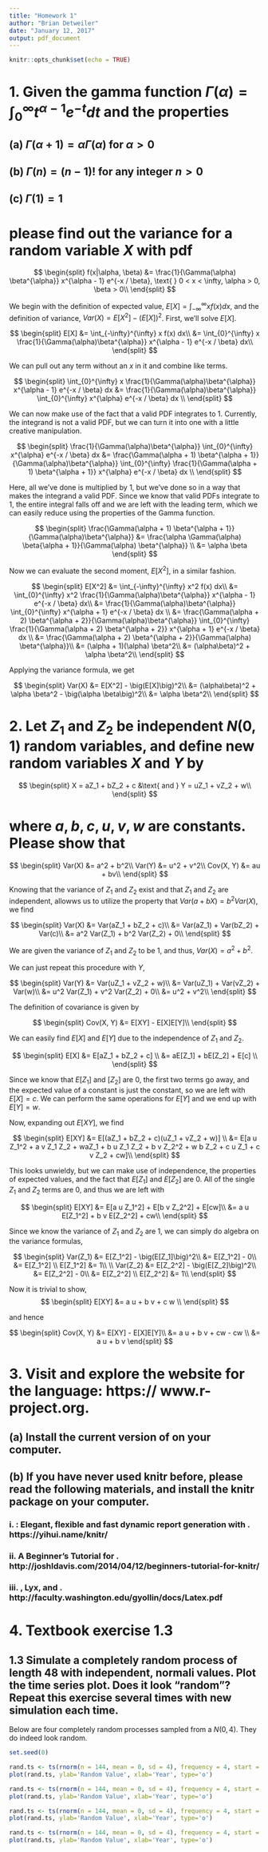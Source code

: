 ```yaml
---
title: "Homework 1"
author: "Brian Detweiler"
date: "January 12, 2017"
output: pdf_document
---
```


```r
knitr::opts_chunk$set(echo = TRUE)
```

# 1. Given the gamma function $\Gamma(\alpha) = \int_{0}^{\infty} t^{\alpha - 1} e^{-t} dt$ and the properties
## (a) $\Gamma(\alpha + 1) = \alpha \Gamma(\alpha)$ for $\alpha > 0$
## (b) $\Gamma(n) = (n - 1)!$ for any integer $n > 0$
## (c) $\Gamma(1) = 1$

# please find out the variance for a random variable $X$ with pdf

$$
\begin{split}
  f(x|\alpha, \beta) &= \frac{1}{\Gamma(\alpha) \beta^{\alpha}} x^{\alpha - 1} e^{-x / \beta}, \text{ } 0 < x < \infty, \alpha > 0, \beta > 0\\
\end{split}
$$

\textbf{Answer: } We begin with the definition of expected value, $E[X] = \int_{-\infty}^{\infty} x f(x) dx$, and the definition of variance, $Var(X) = E[X^2] - \big(E[X]\big)^2$. First, we'll solve $E[X]$.

$$
\begin{split}
  E[X] &= \int_{-\infty}^{\infty} x f(x) dx\\
  &= \int_{0}^{\infty} x \frac{1}{\Gamma(\alpha)\beta^{\alpha}} x^{\alpha - 1} e^{-x / \beta} dx\\
\end{split}
$$

We can pull out any term without an $x$ in it and combine like terms.

$$
\begin{split}
  \int_{0}^{\infty} x \frac{1}{\Gamma(\alpha)\beta^{\alpha}} x^{\alpha - 1} e^{-x / \beta} dx &=   \frac{1}{\Gamma(\alpha)\beta^{\alpha}} \int_{0}^{\infty} x^{\alpha} e^{-x / \beta} dx \\
\end{split}
$$

We can now make use of the fact that a valid PDF integrates to 1. Currently, the integrand is not a valid PDF, but we can turn it into one with a little creative manipulation.

$$
\begin{split}
  \frac{1}{\Gamma(\alpha)\beta^{\alpha}} \int_{0}^{\infty} x^{\alpha} e^{-x / \beta} dx &= \frac{\Gamma(\alpha + 1) \beta^{\alpha + 1}}{\Gamma(\alpha)\beta^{\alpha}} \int_{0}^{\infty} \frac{1}{\Gamma(\alpha + 1) \beta^{\alpha + 1}} x^{\alpha} e^{-x / \beta} dx \\
\end{split}
$$

Here, all we've done is multiplied by 1, but we've done so in a way that makes the integrand a valid PDF. Since we know that valid PDFs integrate to 1, the entire integral falls off and we are left with the leading term, which we can easily reduce using the properties of the Gamma function.

$$
\begin{split}
  \frac{\Gamma(\alpha + 1) \beta^{\alpha + 1}}{\Gamma(\alpha)\beta^{\alpha}} &= \frac{\alpha \Gamma(\alpha) \beta{\alpha + 1}}{\Gamma(\alpha) \beta^{\alpha}} \\
  &= \alpha \beta
\end{split}
$$

Now we can evaluate the second moment, $E[X^2]$, in a similar fashion. 

$$
\begin{split}
  E[X^2] &= \int_{-\infty}^{\infty} x^2 f(x) dx\\
  &= \int_{0}^{\infty} x^2 \frac{1}{\Gamma(\alpha)\beta^{\alpha}} x^{\alpha - 1} e^{-x / \beta} dx\\
  &=  \frac{1}{\Gamma(\alpha)\beta^{\alpha}} \int_{0}^{\infty} x^{\alpha + 1} e^{-x / \beta} dx \\
  &= \frac{\Gamma(\alpha + 2) \beta^{\alpha + 2}}{\Gamma(\alpha)\beta^{\alpha}} \int_{0}^{\infty} \frac{1}{\Gamma(\alpha + 2) \beta^{\alpha + 2}} x^{\alpha + 1} e^{-x / \beta} dx \\
  &= \frac{\Gamma(\alpha + 2) \beta^{\alpha + 2}}{\Gamma(\alpha) \beta^{\alpha}}\\
  &= (\alpha + 1)(\alpha) \beta^2\\
  &= (\alpha\beta)^2 + \alpha \beta^2\\
\end{split}
$$

Applying the variance formula, we get

$$
\begin{split}
  Var(X) &= E[X^2] - \big(E[X]\big)^2\\
  &= (\alpha\beta)^2 + \alpha \beta^2 - \big(\alpha \beta\big)^2\\
  &= \alpha \beta^2\\
\end{split}
$$

\begin{flushright}
  $\blacksquare$
\end{flushright}

\pagebreak

# 2. Let $Z_1$ and $Z_2$ be independent $N(0,1)$ random variables, and define new random variables $X$ and $Y$ by 

$$
\begin{split}
  X = aZ_1 + bZ_2 + c &\text{ and } Y = uZ_1 + vZ_2 + w\\
\end{split}
$$

# where $a, b, c, u, v, w$ are constants. Please show that
$$
\begin{split}
  Var(X) &= a^2 + b^2\\
  Var(Y) &= u^2 + v^2\\
  Cov(X, Y) &= au + bv\\
\end{split}
$$

Knowing that the variance of $Z_1$ and $Z_2$ exist and that $Z_1$ and $Z_2$ are independent, allowws us to utilize the property that $Var(a + bX) = b^2Var(X)$, we find

$$
\begin{split}
  Var(X) &= Var(aZ_1 + bZ_2 + c)\\
  &= Var(aZ_1) + Var(bZ_2) + Var(c)\\
  &= a^2 Var(Z_1) + b^2 Var(Z_2) + 0\\
\end{split}
$$

We are given the variance of $Z_1$ and $Z_2$ to be 1, and thus, $Var(X) = a^2 + b^2$. 

We can just repeat this procedure with $Y$,

$$
\begin{split}
  Var(Y) &= Var(uZ_1 + vZ_2 + w)\\
  &= Var(uZ_1) + Var(vZ_2) + Var(w)\\
  &= u^2 Var(Z_1) + v^2 Var(Z_2) + 0\\
  &= u^2 + v^2\\
\end{split}
$$

The definition of covariance is given by 

$$
\begin{split}
  Cov(X, Y) &= E[XY] - E[X]E[Y]\\
\end{split}
$$

We can easily find $E[X]$ and $E[Y]$ due to the independence of $Z_1$ and $Z_2$.

$$
\begin{split}
  E[X] &= E[aZ_1 + bZ_2 + c] \\
  &= aE[Z_1] + bE[Z_2] + E[c] \\
\end{split}
$$

Since we know that $E[Z_1]$ and $[Z_2]$ are 0, the first two terms go away, and the expected value of a constant is just the constant, so we are left with $E[X] = c$. We can perform the same operations for $E[Y]$ and we end up with $E[Y] = w$.

Now, expanding out $E[XY]$, we find

$$
\begin{split}
  E[XY] &= E[(aZ_1 + bZ_2 + c)(uZ_1 + vZ_2 + w)] \\
  &= E[a u Z_1^2 + a v Z_1 Z_2 + waZ_1 + b u Z_1 Z_2 + b v Z_2^2 + w b Z_2 + c u Z_1 + c v Z_2 + cw]\\
\end{split}
$$

This looks unwieldy, but we can make use of independence, the properties of expected values, and the fact that $E[Z_1]$ and $E[Z_2]$ are 0. All of the single $Z_1$ and $Z_2$ terms are 0, and thus we are left with

$$
\begin{split}
  E[XY] &= E[a u Z_1^2] + E[b v Z_2^2] + E[cw]\\
  &= a u E[Z_1^2] + b v E[Z_2^2] + cw\\
\end{split}
$$

Since we know the variance of $Z_1$ and $Z_2$ are 1, we can simply do algebra on the variance formulas,

$$
\begin{split}
  Var(Z_1) &= E[Z_1^2] - \big(E[Z_1]\big)^2\\
  &= E[Z_1^2] - 0\\
  &= E[Z_1^2] \\
  E[Z_1^2] &= 1\\
  \\
  Var(Z_2) &= E[Z_2^2] - \big(E[Z_2]\big)^2\\
  &= E[Z_2^2] - 0\\
  &= E[Z_2^2] \\
  E[Z_2^2] &= 1\\
\end{split}
$$

Now it is trivial to show,
$$
\begin{split}
  E[XY] &= a u + b v + c w \\
\end{split}
$$

and hence

$$
\begin{split}
  Cov(X, Y) &= E[XY] - E[X]E[Y]\\
  &= a u + b v + cw - cw \\
  &= a u + b v
\end{split}
$$

\begin{flushright}
  $\blacksquare$
\end{flushright}

\pagebreak

# 3. Visit and explore the website for the \texttt{R} language: https:// www.r-project.org.

## (a) Install the current version of \texttt{R} on your computer.
## (b) If you have never used knitr before, please read the following materials, and install the knitr package on your computer.
### i. \texttt{knitr}: Elegant, flexible and fast dynamic report generation with \texttt{R}. https://yihui.name/knitr/
### ii. A Beginner's Tutorial for \texttt{knitr}. http://joshldavis.com/2014/04/12/beginners-tutorial-for-knitr/
### iii. \LaTeX, Lyx, and \texttt{knitr}. http://faculty.washington.edu/gyollin/docs/Latex.pdf

\pagebreak

# 4. Textbook exercise 1.3
## 1.3 Simulate a completely random process of length 48 with independent, normali values. Plot the time series plot. Does it look "random"? Repeat this exercise several times with new simulation each time.

\textbf{Answer:} Below are four completely random processes sampled from a $N(0, 4)$. They do indeed look random.

```r

set.seed(0)

rand.ts <- ts(rnorm(n = 144, mean = 0, sd = 4), frequency = 4, start = c(1959, 1))
plot(rand.ts, ylab='Random Value', xlab='Year', type='o')

rand.ts <- ts(rnorm(n = 144, mean = 0, sd = 4), frequency = 4, start = c(1959, 1))
plot(rand.ts, ylab='Random Value', xlab='Year', type='o')

rand.ts <- ts(rnorm(n = 144, mean = 0, sd = 4), frequency = 4, start = c(1959, 1))
plot(rand.ts, ylab='Random Value', xlab='Year', type='o')

rand.ts <- ts(rnorm(n = 144, mean = 0, sd = 4), frequency = 4, start = c(1959, 1))
plot(rand.ts, ylab='Random Value', xlab='Year', type='o')
```